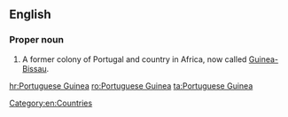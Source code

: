 ==English==
{{wikipedia}}

===Proper noun===
{{en-proper noun|head=[[Portuguese]] [[Guinea]]}}

# A former colony of Portugal and country in Africa, now called [[Guinea-Bissau]].

[[Category:en:Countries]]

[[hr:Portuguese Guinea]]
[[ro:Portuguese Guinea]]
[[ta:Portuguese Guinea]]